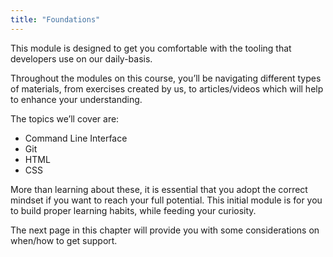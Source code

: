 ```yaml
---
title: "Foundations"
---
```


This module is designed to get you comfortable with the tooling that developers use on our daily-basis.

Throughout the modules on this course, you’ll be navigating different types of materials, from exercises created by us, to articles/videos which will help to enhance your understanding.

The topics we’ll cover are:

- Command Line Interface
- Git
- HTML
- CSS

More than learning about these, it is essential that you adopt the correct mindset if you want to reach your full potential. This initial module is for you to build proper learning habits, while feeding your curiosity.

The next page in this chapter will provide you with some considerations on when/how to get support.